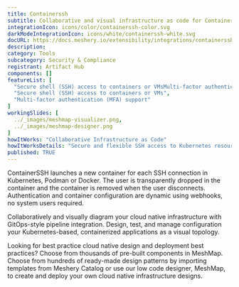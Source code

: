 ```yaml
---
title: Containerssh
subtitle: Collaborative and visual infrastructure as code for Containerssh
integrationIcon: icons/color/containerssh-color.svg
darkModeIntegrationIcon: icons/white/containerssh-white.svg
docURL: https://docs.meshery.io/extensibility/integrations/containerssh
description: 
category: Tools
subcategory: Security & Compliance
registrant: Artifact Hub
components: []
featureList: [
  "Secure shell (SSH) access to containers or VMsMulti-factor authentication (MFA) supportCustomizable authentication and authorizationManages ContainerSSHSecure and flexible SSH access to Kubernetes resources",
  "Secure shell (SSH) access to containers or VMs",
  "Multi-factor authentication (MFA) support"
]
workingSlides: [
  ../_images/meshmap-visualizer.png,
  ../_images/meshmap-designer.png
]
howItWorks: "Collaborative Infrastructure as Code"
howItWorksDetails: "Secure and flexible SSH access to Kubernetes resources"
published: TRUE
---
```

<p>
ContainerSSH launches a new container for each SSH connection in Kubernetes, Podman or Docker. The user is transparently dropped in the container and the container is removed when the user disconnects. Authentication and container configuration are dynamic using webhooks, no system users required.
</p>
<p>
    Collaboratively and visually diagram your cloud native infrastructure with GitOps-style pipeline integration. Design, test, and manage configuration your Kubernetes-based, containerized applications as a visual topology.
</p>
<p>
    Looking for best practice cloud native design and deployment best practices? Choose from thousands of pre-built components in MeshMap. Choose from hundreds of ready-made design patterns by importing templates from Meshery Catalog or use our low code designer, MeshMap, to create and deploy your own cloud native infrastructure designs.
</p>
